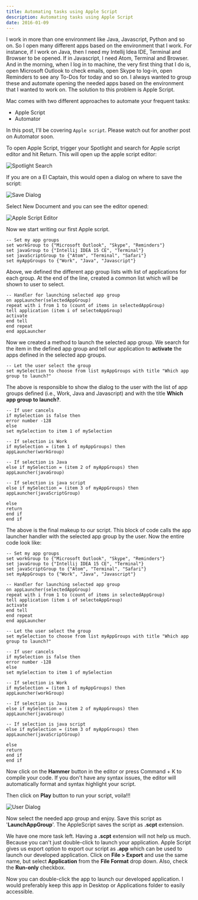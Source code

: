 ```yaml
---
title: Automating tasks using Apple Script
description: Automating tasks using Apple Script
date: 2016-01-09
---
```


I work in more than one environment like Java, Javascript, Python and so on. So I open many different apps based on the environment that I work. For instance, if I work on Java, then I need my Intellij Idea IDE, Terminal and Browser to be opened. If in Javascript, I need Atom, Terminal and Browser. And in the morning, when I log in to machine, the very first thing that I do is, open Microsoft Outlook to check emails, open Skype to log-in, open Reminders to see any To-Dos for today and so on. I always wanted to group these and automate opening the needed apps based on the environment that I wanted to work on. The solution to this problem is Apple Script.

Mac comes with two different approaches to automate your frequent tasks:

- Apple Script
- Automator

In this post, I'll be covering `Apple script`. Please watch out for another post on Automator soon.

To open Apple Script, trigger your Spotlight and search for Apple script editor and hit Return. This will open up the apple script editor:

![Spotlight Search](./Screen-Shot-2016-01-09-at-5.59.06-PM-300x48.png)

If you are on a El Captain, this would open a dialog on where to save the script:

![Save Dialog](./Screen-Shot-2016-01-09-at-6.00.25-PM-300x190.png)

Select New Document and you can see the editor opened:

![Apple Script Editor](./Screen-Shot-2016-01-09-at-6.01.58-PM-291x300.png)

Now we start writing our first Apple script.

```
-- Set my app groups
set workGroup to {"Microsoft Outlook", "Skype", "Reminders"}
set javaGroup to {"Intellij IDEA 15 CE", "Terminal"}
set javaScriptGroup to {"Atom", "Terminal", "Safari"}
set myAppGroups to {"Work", "Java", "Javascript"}
```

Above, we defined the different app group lists with list of applications for each group. At the end of the line, created a common list which will be shown to user to select.

```
-- Handler for launching selected app group
on appLauncher(selectedAppGroup)
repeat with i from 1 to (count of items in selectedAppGroup)
tell application (item i of selecteAppGroup)
activate
end tell
end repeat
end appLauncher
```

Now we created a method to launch the selected app group. We search for the item in the defined app group and tell our application to <b>activate</b> the apps defined in the selected app groups.

```
-- Let the user select the group
set mySelection to choose from list myAppGroups with title "Which app group to launch?"
```

The above is responsible to show the dialog to the user with the list of app groups defined (i.e., Work, Java and Javascript) and with the title <b>Which app group to launch?</b>.

```
-- If user cancels
if mySelection is false then
error number -128
else
set mySelection to item 1 of mySelection

-- If selection is Work
if mySelection = (item 1 of myAppGroups) then
appLauncher(workGroup)

-- If selection is Java
else if mySelection = (item 2 of myAppGroups) then
appLauncher(javaGroup)

-- If selection is java script
else if mySelection = (item 3 of myAppGroups) then
appLauncher(javaScriptGroup)

else
return
end if
end if
```

The above is the final makeup to our script. This block of code calls the app launcher handler with the selected app group by the user. Now the entire code look like:

```
-- Set my app groups
set workGroup to {"Microsoft Outlook", "Skype", "Reminders"}
set javaGroup to {"Intellij IDEA 15 CE", "Terminal"}
set javaScriptGroup to {"Atom", "Terminal", "Safari"}
set myAppGroups to {"Work", "Java", "Javascript"}

-- Handler for launching selected app group
on appLauncher(selectedAppGroup)
repeat with i from 1 to (count of items in selectedAppGroup)
tell application (item i of selecteAppGroup)
activate
end tell
end repeat
end appLauncher

-- Let the user select the group
set mySelection to choose from list myAppGroups with title "Which app group to launch?"

-- If user cancels
if mySelection is false then
error number -128
else
set mySelection to item 1 of mySelection

-- If selection is Work
if mySelection = (item 1 of myAppGroups) then
appLauncher(workGroup)

-- If selection is Java
else if mySelection = (item 2 of myAppGroups) then
appLauncher(javaGroup)

-- If selection is java script
else if mySelection = (item 3 of myAppGroups) then
appLauncher(javaScriptGroup)

else
return
end if
end if
```

Now click on the **Hammer** button in the editor or press Command + K to compile your code. If you don't have any syntax issues, the editor will automatically format and syntax highlight your script.

Then click on <b>Play</b> button to run your script, voila!!!

![User Dialog](./Screen-Shot-2016-01-09-at-7.09.11-PM.png)

Now select the needed app group and enjoy. Save this script as '<b>LaunchAppGroup</b>'. The AppleScript saves the script as <b>.scpt</b> extension.

We have one more task left. Having a <b>.scpt</b> extension will not help us much. Because you can't just double-click to launch your application. Apple Script gives us export option to export our script as <b>.app</b> which can be used to launch our developed application. Click on <b>File > Export</b> and use the same name, but select <b>Application</b> from the <b>File Format</b> drop down. Also, check the <b>Run-only</b> checkbox.

Now you can double-click the app to launch our developed application. I would preferably keep this app in Desktop or Applications folder to easily accessible.
